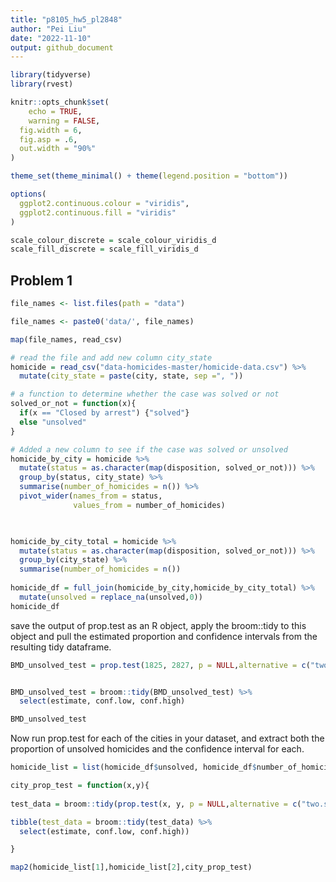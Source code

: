 ```yaml
---
title: "p8105_hw5_pl2848"
author: "Pei Liu"
date: "2022-11-10"
output: github_document
---
```




```r
library(tidyverse)
library(rvest)

knitr::opts_chunk$set(
	echo = TRUE,
	warning = FALSE,
  fig.width = 6,
  fig.asp = .6,
  out.width = "90%"
)

theme_set(theme_minimal() + theme(legend.position = "bottom"))

options(
  ggplot2.continuous.colour = "viridis",
  ggplot2.continuous.fill = "viridis"
)

scale_colour_discrete = scale_colour_viridis_d
scale_fill_discrete = scale_fill_viridis_d
```

## Problem 1
```r
file_names <- list.files(path = "data")

file_names <- paste0('data/', file_names)

```


```r
map(file_names, read_csv)
```


```r
# read the file and add new column city_state
homicide = read_csv("data-homicides-master/homicide-data.csv") %>% 
  mutate(city_state = paste(city, state, sep =", "))
```




```r
# a function to determine whether the case was solved or not
solved_or_not = function(x){
  if(x == "Closed by arrest") {"solved"}
  else "unsolved"
}

# Added a new column to see if the case was solved or unsolved
homicide_by_city = homicide %>% 
  mutate(status = as.character(map(disposition, solved_or_not))) %>% 
  group_by(status, city_state) %>% 
  summarise(number_of_homicides = n()) %>% 
  pivot_wider(names_from = status,
              values_from = number_of_homicides) 
  


homicide_by_city_total = homicide %>% 
  mutate(status = as.character(map(disposition, solved_or_not))) %>% 
  group_by(city_state) %>% 
  summarise(number_of_homicides = n()) 
  
homicide_df = full_join(homicide_by_city,homicide_by_city_total) %>% 
  mutate(unsolved = replace_na(unsolved,0))
homicide_df
```

save the output of prop.test as an R object, apply the broom::tidy to this object and pull the estimated proportion and confidence intervals from the resulting tidy dataframe.
```r
BMD_unsolved_test = prop.test(1825, 2827, p = NULL,alternative = c("two.sided", "less", "greater"),conf.level = 0.95, correct = TRUE)


BMD_unsolved_test = broom::tidy(BMD_unsolved_test) %>% 
  select(estimate, conf.low, conf.high)

BMD_unsolved_test
```


Now run prop.test for each of the cities in your dataset, and extract both the proportion of unsolved homicides and the confidence interval for each.
```r
homicide_list = list(homicide_df$unsolved, homicide_df$number_of_homicides) 

city_prop_test = function(x,y){
  
test_data = broom::tidy(prop.test(x, y, p = NULL,alternative = c("two.sided", "less", "greater"),conf.level = 0.95, correct = TRUE)) 

tibble(test_data = broom::tidy(test_data) %>% 
  select(estimate, conf.low, conf.high))

}

map2(homicide_list[1],homicide_list[2],city_prop_test)

```

